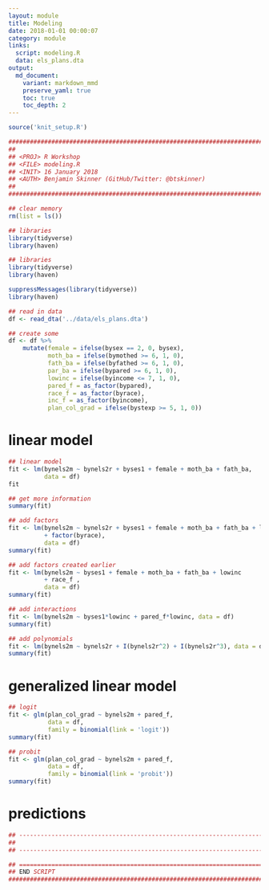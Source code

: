 ```yaml
---
layout: module
title: Modeling
date: 2018-01-01 00:00:07
category: module
links:
  script: modeling.R
  data: els_plans.dta
output:
  md_document:
    variant: markdown_mmd
    preserve_yaml: true
    toc: true
    toc_depth: 2
---
```


```r
source('knit_setup.R')
```
```r
################################################################################
##
## <PROJ> R Workshop
## <FILE> modeling.R 
## <INIT> 16 January 2018
## <AUTH> Benjamin Skinner (GitHub/Twitter: @btskinner)
##
################################################################################

## clear memory
rm(list = ls())

## libraries
library(tidyverse)
library(haven)

```
```r
## libraries
library(tidyverse)
library(haven)
```

```r
suppressMessages(library(tidyverse))
library(haven)

```

```r
## read in data
df <- read_dta('../data/els_plans.dta')

## create some 
df <- df %>%
    mutate(female = ifelse(bysex == 2, 0, bysex),
           moth_ba = ifelse(bymothed >= 6, 1, 0),
           fath_ba = ifelse(byfathed >= 6, 1, 0),
           par_ba = ifelse(bypared >= 6, 1, 0),
           lowinc = ifelse(byincome <= 7, 1, 0),
           pared_f = as_factor(bypared),
           race_f = as_factor(byrace),
           inc_f = as_factor(byincome),
           plan_col_grad = ifelse(bystexp >= 5, 1, 0))

```
# linear model
```r
## linear model
fit <- lm(bynels2m ~ bynels2r + byses1 + female + moth_ba + fath_ba,
          data = df)
fit

## get more information
summary(fit)

## add factors
fit <- lm(bynels2m ~ bynels2r + byses1 + female + moth_ba + fath_ba + lowinc
          + factor(byrace),
          data = df)
summary(fit)

## add factors created earlier
fit <- lm(bynels2m ~ byses1 + female + moth_ba + fath_ba + lowinc
          + race_f ,
          data = df)
summary(fit)

## add interactions
fit <- lm(bynels2m ~ byses1*lowinc + pared_f*lowinc, data = df)
summary(fit)

## add polynomials
fit <- lm(bynels2m ~ bynels2r + I(bynels2r^2) + I(bynels2r^3), data = df)
summary(fit)

```

# generalized linear model
```r
## logit
fit <- glm(plan_col_grad ~ bynels2m + pared_f,
           data = df,
           family = binomial(link = 'logit'))
summary(fit)

## probit
fit <- glm(plan_col_grad ~ bynels2m + pared_f,
           data = df,
           family = binomial(link = 'probit'))
summary(fit)

```

# predictions

```r
## -----------------------------------------------------------------------------
## 
## -----------------------------------------------------------------------------

```


```r

## =============================================================================
## END SCRIPT
################################################################################
```
